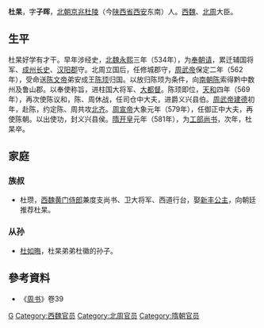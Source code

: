 '''杜杲'''{{BD|？||582年|}}，字'''子晖'''，[[北朝|北朝]][[京兆|京兆]][[杜陵|杜陵]]（今[[陕西省|陕西省]][[西安|西安]]东南）人。[[西魏|西魏]]、[[北周|北周]]大臣。
==生平==
杜杲好学有才干。早年涉经史，[[北魏|北魏]][[永熙_(北魏)|永熙]]三年（534年），为[[奉朝请|奉朝请]]，累迁辅国将军、[[成州|成州]][[长史|长史]]、[[汉阳郡|汉阳郡]]守。北周立国后，任修城郡守，[[周武帝|周武帝]]保定二年（562年），受命送[[陈文帝|陈文帝]]弟安成王[[陈顼|陈顼]]归国。以放归陈顼为条件，向[[南朝陈|南朝陈]]索得黔中数州及鲁山郡。以奉使称旨，进柱国大将军、[[大都督|大都督]]。陈顼即位，[[天和_(北周)|天和]]四年（569年），再次使陈议和，陈、周休战，任司仓中大夫，进爵义兴县伯。[[周武帝|周武帝]][[建德|建德]]初年，赴陈，约定陈、周共攻[[北齐|北齐]]。[[周宣帝|周宣帝]]大象元年（579年），任御正中大夫，再使陈朝。以出使功，封义兴县侯。[[隋|隋]][[开皇|开皇]]元年（581年），为[[工部尚书|工部尚书]]，次年，杜杲卒。
==家庭==
===族叔===
*杜瓒，[[西魏|西魏]][[黄门侍郎|黄门侍郎]]兼度支尚书、卫大将军、西道行台，娶[[新丰公主_(北魏)|新丰公主]]，向朝廷推荐杜杲。

===从孙===
*[[杜如晦|杜如晦]]，杜杲弟弟杜徽的孙子。
== 參考資料 ==
* 《[[周书|周书]]》卷39

[[Category:京兆杜氏|G]]
[[Category:西魏官员|Category:西魏官员]]
[[Category:北周官员|Category:北周官员]]
[[Category:隋朝官员|Category:隋朝官员]]